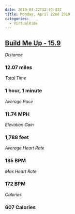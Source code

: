 ```yaml
---
date: 2019-04-22T12:40:43Z
title: Monday, April 22nd 2019
categories:
  - VirtualRide
---
```

## [Build Me Up - 15.9](https://www.strava.com/activities/2310092312)

_Distance_

### 12.07 miles

_Total Time_

### 1 hour, 1 minute

_Average Pace_

### 11.74 MPH

_Elevation Gain_

### 1,788 feet

_Average Heart Rate_

### 135 BPM

_Max Heart Rate_

### 172 BPM

_Calories_

### 607 Calories